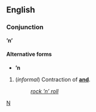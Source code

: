 ==English==
===Conjunction===
'''’n’'''

====Alternative forms====
*'''’n'''

#(''informal'') Contraction of '''[[and]]'''.
#:''[[rock 'n' roll|rock ’n’ roll]]''

[[Category:English contractions|N]]